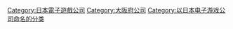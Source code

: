 {{catmore}}
{{Commonscat|Capcom}}

{{DEFAULTSORT:Capcom}}
[[Category:日本電子遊戲公司|Category:日本電子遊戲公司]]
[[Category:大阪府公司|Category:大阪府公司]]
[[Category:以日本电子游戏公司命名的分类|Category:以日本电子游戏公司命名的分类]]